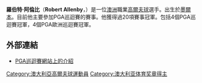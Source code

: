 {{Infobox golfer
| name              = Robert Allenby
| image             = Robert Allenby 2004 Open Championship cropped.jpg
| imagesize         = <!-- e.g. 250px (default is 200px) -->
| caption           = 
| fullname          = 
| nickname          = 
| birth_date        = {{birth date and age|1971|7|12|df=yes}}
| birth_place       = {{AUS}}[[墨爾本|墨爾本]]
| death_date        = <!-- {{Death date and age|YYYY|MM|DD|Y1971|7|12|df=yes}} -->
| death_place       = 
| height            = {{Height|ft=6|in=1}}
| weight            = {{convert|185|lb|kg st|abbr=on}}
| nationality       = {{AUS}}
| residence         = [[美國|美國]][[佛罗里达州|佛罗里达州]][[朱庇特_(佛罗里达州)|朱庇特]]
| spouse            =
| partner           =
| children          = 
| college           = 沒有
| yearpro           = 1991年
| retired           = <!-- Year retired -->
| tour              = {{le|澳大拉西亚巡回赛|PGA Tour of Australasia}}<br/>[[PGA巡回赛|PGA巡回赛]]<br/>(過去的冠軍身份)<br/>{{le|Web.com巡迴賽|Web.com Tour}}
| extour            = [[PGA歐洲巡迴賽|PGA歐洲巡迴賽]]
| prowins           = 22
| pgawins           = 4
| eurowins          = 4
| japwins           = <!-- Number of Japan Golf Tour wins -->
| asiawins          = <!-- Number of Asian Tour wins -->
| sunwins           = 1
| auswins           = 12
| nwidewins         = <!-- Number of Nationwide Tour wins -->
| chalwins          = <!-- Number of Challenge Tour wins -->
| champwins         = <!-- Number of Champions Tour wins -->
| seneurowins       = <!-- Number of European Seniors Tour wins -->
| otherwins         = 1
| majorwins         = <!-- Number of Major Championship wins -->
| masters           = T22: 2006
| usopen            = T7: [[2004_U.S._Open_(golf)|2004]]
| open              = T7: [[2008_Open_Championship|2008]]
| pga               = T9: [[2004_PGA_Championship|2004]]
| wghofid           = <!-- World Golf Hall of Fame member ID -->
| wghofyear         = <!-- World Golf Hall of Fame year inducted -->
| award1            = [[PGA_Tour_of_Australasia#Order_of_Merit_winners|PGA Tour of Australasia<br>Order of Merit winner]]
| year1             = 1992, 1994
| award2            = 
| year2             = 
| awardssection     = <!-- location of awards page or section -->
}}
'''羅伯特·阿倫比'''（'''Robert Allenby'''，{{bd|1971年|7月12日|catidx=Robert Allenby}}）是一位[[澳洲|澳洲]]職業[[高爾夫球|高爾夫球]]選手。出生於[[墨爾本|墨爾本]]。目前他主要參加PGA巡迴賽的賽事。他獲得過20項賽事冠軍。包括4個PGA巡迴賽冠軍，4個PGA歐洲巡迴賽冠軍。

==外部連結==
*[https://web.archive.org/web/20081008035152/http://www.pgatour.com/players/01/08/85 PGA巡迴賽網站上的介紹]

{{DEFAULTSORT:Allenby, Robert}}
[[Category:澳大利亞高爾夫球運動員|Category:澳大利亞高爾夫球運動員]]
[[Category:澳大利亚体育奖章得主|Category:澳大利亚体育奖章得主]]